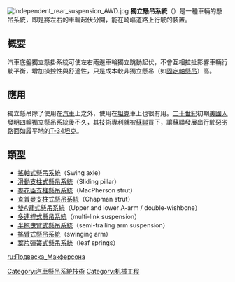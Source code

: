 [[Image:Independent_rear_suspension_AWD.jpg|thumb]]
'''獨立懸吊系統'''（{{lang-en|''Independent suspension''}}）是一種車輛的懸吊系統，即是將左右的車輪起伏分開，能在崎嶇道路上行駛的裝置。

== 概要 ==
汽車底盤獨立懸掛系統可使左右兩邊車輪獨立跳動起伏，不會互相拉扯影響車輛行駛平衡，增加操控性與舒適性，只是成本較非獨立懸吊（如[[固定軸懸吊|固定軸懸吊]]）高。

== 應用 ==
獨立懸吊除了使用在[[汽車|汽車]]上之外，使用在[[坦克|坦克]]車上也很有用。[[二十世紀|二十世紀]]初期[[美國人|美國人]]{{link-en|瓦特.克里斯地|J. Walter Christie John Walter Christie}}發明四輪獨立懸吊系統後不久，其技術專利就被[[蘇聯|蘇聯]]買下，讓蘇聯發展出行駛惡劣路面如履平地的[[T-34坦克|T-34坦克]]。

== 類型 ==
*[[搖軸式懸吊系統|搖軸式懸吊系統]]（Swing axle）
*[[滑動支柱式懸吊系統|滑動支柱式懸吊系統]]（Sliding pillar） 
*[[麥弗遜懸吊|麥花臣支柱懸吊系統]]（MacPherson strut）
*[[查普曼支柱式懸吊系統|查普曼支柱式懸吊系統]]（Chapman strut）
*[[雙A臂懸吊系統|雙A臂式懸吊系統]]（Upper and lower A-arm / double-wishbone）
*[[多連桿式懸吊系統|多連桿式懸吊系統]]（multi-link suspension）
*[[半拖曳臂式懸吊系統|半拖曳臂式懸吊系統]]（semi-trailing arm suspension）
*[[搖臂式懸吊系統|搖臂式懸吊系統]]（swinging arm）
*[[葉片彈簧式懸吊系統|葉片彈簧式懸吊系統]]（leaf springs）

{{零件與附件}}

[[ru:Подвеска_Макферсона|ru:Подвеска_Макферсона]]
[[Category:汽車懸吊系統技術|Category:汽車懸吊系統技術]]
[[Category:机械工程|Category:机械工程]]
